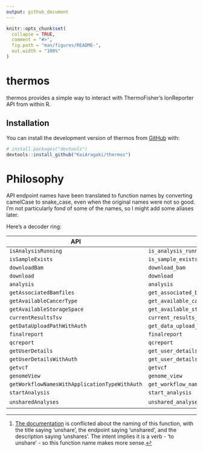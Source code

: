 ```yaml
---
output: github_document
---
```


<!-- README.md is generated from README.Rmd. Please edit that file -->

```r
knitr::opts_chunk$set(
  collapse = TRUE,
  comment = "#>",
  fig.path = "man/figures/README-",
  out.width = "100%"
)
```

# thermos

<!-- badges: start -->
<!-- badges: end -->

thermos provides a simple way to interact with ThermoFisher's IonReporter API from within R.

## Installation

You can install the development version of thermos from [GitHub](https://github.com/) with:

``` r
# install.packages("devtools")
devtools::install_github("KaiAragaki/thermos")
```

# Philosophy

API endpoint names have been translated to function names by converting camelCase to snake_case, even when the original names were not so good. I'm not particularly fond of some of the names, so I might add some aliases later.

Here's a decoder ring:

| API                                           | thermos                                              | Possible Alias         |
|-----------------------------------------------|------------------------------------------------------|------------------------|
| `isAnalysisRunning`                           | `is_analysis_running`                                |                        |
| `isSampleExists`                              | `is_sample_exists`                                   | `sample_exists`        |
| `downloadBam`                                 | `download_bam`                                       |                        |
| `download`                                    | `download`                                           |                        |
| `analysis`                                    | `analysis`                                           | `get_analysis`         |
| `getAssociatedBamfiles`                       | `get_associated_bamfiles`                            |                        |
| `getAvailableCancerType`                      | `get_available_cancer_type`                          |                        |
| `getAvailableStorageSpace`                    | `get_available_storage_space`                        |                        |
| `currentResultsTsv`                           | `current_results_tsv`                                |                        |
| `getDataUploadPathWithAuth`                   | `get_data_upload_path_with_auth`                     |                        |
| `finalreport`                                 | `finalreport`                                        | `get_final_report`     |
| `qcreport`                                    | `qcreport`                                           | `get_qc_report`        |
| `getUserDetails`                              | `get_user_details`                                   |                        |
| `getUserDetailsWithAuth`                      | `get_user_details_with_auth`                         |                        |
| `getvcf`                                      | `getvcf`                                             | `get_vcf`              |
| `genomeView`                                  | `genome_view`                                        |                        |
| `getWorkflowNamesWithApplicationTypeWithAuth` | `get_workflow_names_with_application_type_with_auth` | `get_workflow_names`   |
| `startAnalysis`                               | `start_analysis`                                     |                        |
| `unsharedAnalyses`                            | `unshared_analyses`                                  | `unshare_analyses`[^1] |

[^1]: [The documentation](https://ionreporter.thermofisher.com/ionreporter/help/GUID-DF029997-3B2F-44FB-8116-192689AE492D.html) is conflicted about the naming of this function, with the title saying 'unshare', the endpoint saying 'unshared', and the description saying 'unshares'. The intent implies it is a verb - 'to unshare' - so this function name makes more sense.

